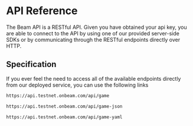 # API Reference

The Beam API is a RESTful API. Given you have obtained your api key, you are able to connect to the API by using one of our provided server-side SDKs or by communicating through the RESTful endpoints directly over HTTP.

## Specification

If you ever feel the need to access all of the available endpoints directly from our deployed service, you can use the following links

```md filename="Swagger UI"
https://api.testnet.onbeam.com/api/game
```

```md filename="OpenAPI specification (JSON)"
https://api.testnet.onbeam.com/api/game-json
```

```md filename="OpenAPI specification (YAML)"
https://api.testnet.onbeam.com/api/game-yaml
```
